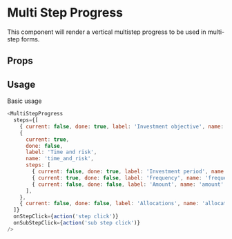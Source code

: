 

# Multi Step Progress

This component will render a vertical multistep progress to be used in multi-step forms.

## Props

<Props of={MultiStepProgress} />

## Usage

Basic usage

```javascript
<MultiStepProgress
  steps={[
    { current: false, done: true, label: 'Investment objective', name: 'investment_objective' },
    {
      current: true,
      done: false,
      label: 'Time and risk',
      name: 'time_and_risk',
      steps: [
        { current: false, done: true, label: 'Investment period', name: 'investment_period' },
        { current: true, done: false, label: 'Frequency', name: 'frequency' },
        { current: false, done: false, label: 'Amount', name: 'amount' },
      ],
    },
    { current: false, done: false, label: 'Allocations', name: 'allocations' },
  ]}
  onStepClick={action('step click')}
  onSubStepClick={action('sub step click')}
/>
```
